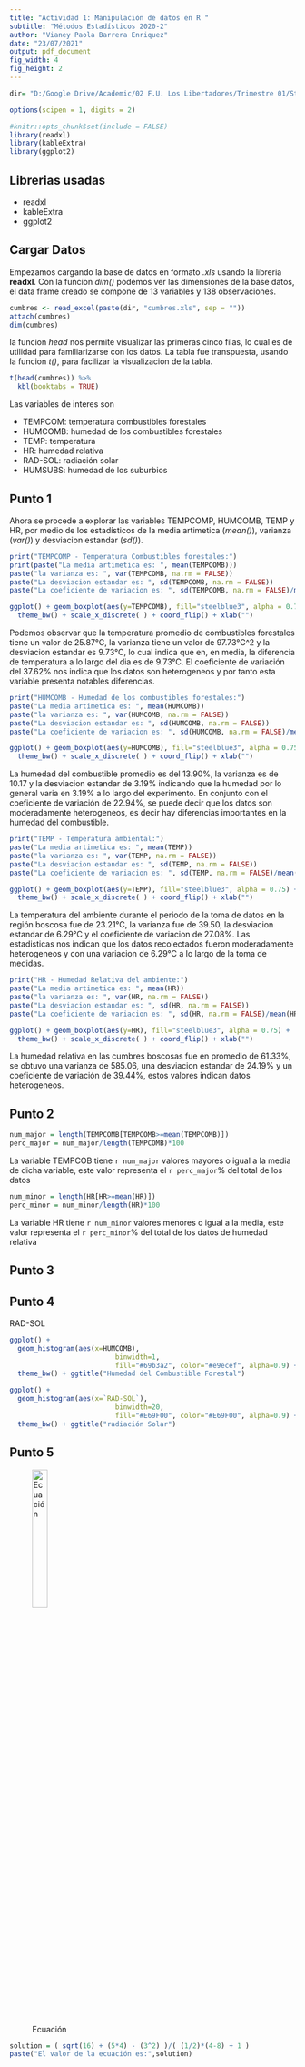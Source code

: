 ```yaml
---
title: "Actividad 1: Manipulación de datos en R "
subtitle: "Métodos Estadísticos 2020-2"
author: "Vianey Paola Barrera Enriquez"
date: "23/07/2021"
output: pdf_document
fig_width: 4 
fig_height: 2 
---
```

```r
dir= "D:/Google Drive/Academic/02 F.U. Los Libertadores/Trimestre 01/Statistical Methods/"
```

```r
options(scipen = 1, digits = 2)
```

```r
#knitr::opts_chunk$set(include = FALSE)
library(readxl)
library(kableExtra)
library(ggplot2)
```

## Librerias usadas
* readxl
* kableExtra
* ggplot2

## Cargar Datos
Empezamos cargando la base de datos en formato *.xls* usando la  libreria **readxl**. Con la funcion *dim()* podemos ver las dimensiones de la base datos, el data frame creado se compone de 13 variables y 138 observaciones. 
```r
cumbres <- read_excel(paste(dir, "cumbres.xls", sep = ""))
attach(cumbres)
dim(cumbres)
```
la funcion *head* nos permite visualizar las primeras cinco filas, lo cual es de utilidad para familiarizarse con los datos. La tabla fue transpuesta, usando la funcion *t()*, para facilizar la visualizacion de la tabla.  
```r
t(head(cumbres)) %>%
  kbl(booktabs = TRUE)
```
Las variables de interes son

* TEMPCOM: temperatura combustibles forestales
* HUMCOMB: humedad de los combustibles forestales
* TEMP: temperatura
* HR: humedad relativa
* RAD-SOL: radiación solar
* HUMSUBS: humedad de los suburbios  


## Punto 1
Ahora se procede a explorar las variables TEMPCOMP, HUMCOMB, TEMP y HR, por medio de los estadísticos de la media artimetica (*mean()*), varianza (*var()*) y desviacion estandar (*sd()*). 

```r
print("TEMPCOMP - Temperatura Combustibles forestales:")
print(paste("La media artimetica es: ", mean(TEMPCOMB)))
paste("la varianza es: ", var(TEMPCOMB, na.rm = FALSE))
paste("La desviacion estandar es: ", sd(TEMPCOMB, na.rm = FALSE))
paste("La coeficiente de variacion es: ", sd(TEMPCOMB, na.rm = FALSE)/mean(TEMPCOMB)*100)
```
```r
ggplot() + geom_boxplot(aes(y=TEMPCOMB), fill="steelblue3", alpha = 0.75) +
  theme_bw() + scale_x_discrete( ) + coord_flip() + xlab("")
```


Podemos observar que la temperatura promedio de combustibles forestales tiene un valor de 25.87°C, la varianza tiene un valor de 97.73°C^2 y la desviacion estandar es 9.73°C, lo cual indica que en, en media, la diferencia de temperatura a lo largo del dia es de 9.73°C. El coeficiente de variación del 37.62% nos indica que los datos son heterogeneos y por tanto esta variable presenta notables diferencias. 

```r
print("HUMCOMB - Humedad de los combustibles forestales:")
paste("La media artimetica es: ", mean(HUMCOMB))
paste("la varianza es: ", var(HUMCOMB, na.rm = FALSE))
paste("La desviacion estandar es: ", sd(HUMCOMB, na.rm = FALSE))
paste("La coeficiente de variacion es: ", sd(HUMCOMB, na.rm = FALSE)/mean(HUMCOMB)*100)
```
```r
ggplot() + geom_boxplot(aes(y=HUMCOMB), fill="steelblue3", alpha = 0.75) +
  theme_bw() + scale_x_discrete( ) + coord_flip() + xlab("")
```

La humedad del combustible promedio es del 13.90%, la varianza es de 10.17 y la desviacion estandar de 3.19% indicando que la humedad por lo general varia en 3.19% a lo largo del experimento. En conjunto con el coeficiente de variación de 22.94%, se puede decir que los datos son moderadamente heterogeneos, es decir hay diferencias importantes en la humedad del combustible.

```r
print("TEMP - Temperatura ambiental:")
paste("La media artimetica es: ", mean(TEMP))
paste("la varianza es: ", var(TEMP, na.rm = FALSE))
paste("La desviacion estandar es: ", sd(TEMP, na.rm = FALSE))
paste("La coeficiente de variacion es: ", sd(TEMP, na.rm = FALSE)/mean(TEMP)*100)
```
```r
ggplot() + geom_boxplot(aes(y=TEMP), fill="steelblue3", alpha = 0.75) +
  theme_bw() + scale_x_discrete( ) + coord_flip() + xlab("")
```

La temperatura del ambiente durante el periodo de la toma de datos en la región boscosa fue de 23.21°C, la varianza fue de 39.50, la desviacion estandar de 6.29°C y el coeficiente de variacion de 27.08%. Las estadisticas nos indican que los datos recolectados fueron moderadamente heterogeneos y con una variacion de 6.29°C a lo largo de la toma de medidas. 

```r
print("HR - Humedad Relativa del ambiente:")
paste("La media artimetica es: ", mean(HR))
paste("la varianza es: ", var(HR, na.rm = FALSE))
paste("La desviacion estandar es: ", sd(HR, na.rm = FALSE))
paste("La coeficiente de variacion es: ", sd(HR, na.rm = FALSE)/mean(HR)*100)
```
```r
ggplot() + geom_boxplot(aes(y=HR), fill="steelblue3", alpha = 0.75) +
  theme_bw() + scale_x_discrete( ) + coord_flip() + xlab("")
```

La humedad relativa en las cumbres boscosas fue en promedio de 61.33%, se obtuvo una varianza de 585.06, una desviacion estandar de 24.19% y un coeficiente de variación de 39.44%, estos valores indican datos heterogeneos. 


## Punto 2
```r
num_major = length(TEMPCOMB[TEMPCOMB>=mean(TEMPCOMB)])
perc_major = num_major/length(TEMPCOMB)*100
```
La variable TEMPCOB tiene `r num_major` valores mayores o igual a la media de dicha variable, este valor representa el `r perc_major`% del total de los datos

```r
num_minor = length(HR[HR>=mean(HR)])
perc_minor = num_minor/length(HR)*100
```
La variable HR tiene `r num_minor` valores menores o igual a la media, este valor representa el `r perc_minor`% del total de los datos de humedad relativa


## Punto 3


## Punto 4

RAD-SOL

```r
ggplot() + 
  geom_histogram(aes(x=HUMCOMB),
                          binwidth=1,
                          fill="#69b3a2", color="#e9ecef", alpha=0.9) +
  theme_bw() + ggtitle("Humedad del Combustible Forestal")

```

```r
ggplot() + 
  geom_histogram(aes(x=`RAD-SOL`),
                          binwidth=20,
                          fill="#E69F00", color="#E69F00", alpha=0.9) +
  theme_bw() + ggtitle("radiación Solar")
```



## Punto 5

![Ecuación ](ecuacion.PNG){width=25%}
```r
solution = ( sqrt(16) + (5*4) - (3^2) )/( (1/2)*(4-8) + 1 )
paste("El valor de la ecuación es:",solution)
```






